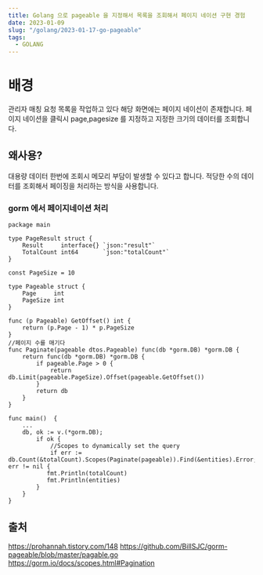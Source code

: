 ```yaml
---
title: Golang 으로 pageable 을 지정해서 목록을 조회해서 페이지 네이션 구현 경험
date: 2023-01-09
slug: "/golang/2023-01-17-go-pageable"
tags:
  - GOLANG
---
```


# 배경
관리자 매칭 요청 목록을 작업하고 있다
해당 화면에는 페이지 네이션이 존재합니다.
페이지 네이션을 클릭시 page,pagesize 를 지정하고 지정한 크기의 데이터를 조회합니다.

## 왜사용?

대용량 데이터 한번에 조회시 메모리 부담이 발생할 수 있다고 합니다.
적당한 수의 데이터를 조회해서 페이징을 처리하는 방식을 사용합니다.

### gorm 에서 페이지네이션 처리
```
package main

type PageResult struct {
	Result     interface{} `json:"result"`
	TotalCount int64       `json:"totalCount"`
}

const PageSize = 10

type Pageable struct {
	Page     int
	PageSize int
}

func (p Pageable) GetOffset() int {
	return (p.Page - 1) * p.PageSize
}
//페이지 수를 매기다
func Paginate(pageable dtos.Pageable) func(db *gorm.DB) *gorm.DB {
	return func(db *gorm.DB) *gorm.DB {
		if pageable.Page > 0 {
			return db.Limit(pageable.PageSize).Offset(pageable.GetOffset())
		}
		return db
	}
}

func main()  {
	...
	db, ok := v.(*gorm.DB);
        if ok {
            //Scopes to dynamically set the query
            if err := db.Count(&totalCount).Scopes(Paginate(pageable)).Find(&entities).Error; err != nil {
           fmt.Println(totalCount)
           fmt.Println(entities)
        }
	}
}
```

## 출처
https://prohannah.tistory.com/148
https://github.com/BillSJC/gorm-pageable/blob/master/pagable.go
https://gorm.io/docs/scopes.html#Pagination